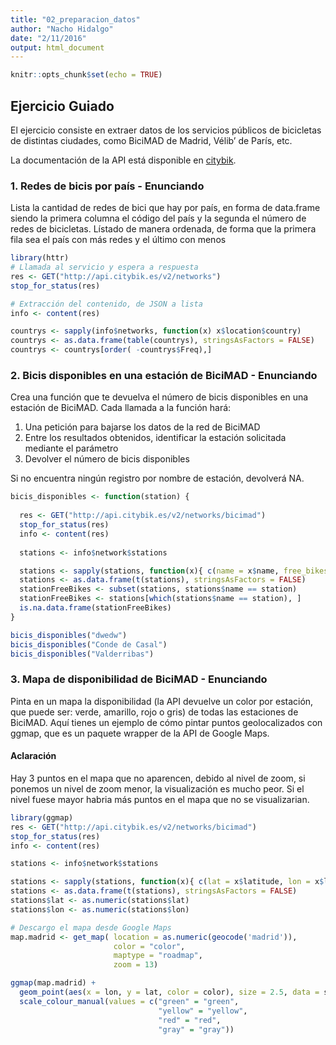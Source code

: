 ```yaml
---
title: "02_preparacion_datos"
author: "Nacho Hidalgo"
date: "2/11/2016"
output: html_document
---
```


```r
knitr::opts_chunk$set(echo = TRUE)
```

## Ejercicio Guiado

El ejercicio consiste en extraer datos de los servicios públicos de bicicletas de distintas ciudades, como BiciMAD de Madrid, Vélib' de París, etc.

La documentación de la API está disponible en [citybik](https://api.citybik.es/v2/).

### 1. Redes de bicis por país - Enunciando

Lista la cantidad de redes de bici que hay por país, en forma de data.frame siendo la primera columna el código del país y la segunda el número de redes de bicicletas. Lístado de manera ordenada, de forma que la primera fila sea el país con más redes y el último con menos


```r
library(httr)
# Llamada al servicio y espera a respuesta
res <- GET("http://api.citybik.es/v2/networks")
stop_for_status(res)

# Extracción del contenido, de JSON a lista
info <- content(res)

countrys <- sapply(info$networks, function(x) x$location$country)
countrys <- as.data.frame(table(countrys), stringsAsFactors = FALSE)
countrys <- countrys[order( -countrys$Freq),]
```


### 2. Bicis disponibles en una estación de BiciMAD - Enunciando

Crea una función que te devuelva el número de bicis disponibles en una estación de BiciMAD. Cada llamada a la función hará:

1. Una petición para bajarse los datos de la red de BiciMAD
2. Entre los resultados obtenidos, identificar la estación solicitada mediante el parámetro
3. Devolver el número de bicis disponibles

Si no encuentra ningún registro por nombre de estación, devolverá NA.

```r

bicis_disponibles <- function(station) {
  
  res <- GET("http://api.citybik.es/v2/networks/bicimad")
  stop_for_status(res)
  info <- content(res)
  
  stations <- info$network$stations

  stations <- sapply(stations, function(x){ c(name = x$name, free_bikes= x$free_bikes)})
  stations <- as.data.frame(t(stations), stringsAsFactors = FALSE)
  stationFreeBikes <- subset(stations, stations$name == station)
  stationFreeBikes <- stations[which(stations$name == station), ]
  is.na.data.frame(stationFreeBikes)
}

bicis_disponibles("dwedw")
bicis_disponibles("Conde de Casal")
bicis_disponibles("Valderribas")
```


### 3. Mapa de disponibilidad de BiciMAD - Enunciando
Pinta en un mapa la disponibilidad (la API devuelve un color por estación, que puede ser: verde, amarillo, rojo o gris) de todas las estaciones de BiciMAD. Aquí tienes un ejemplo de cómo pintar puntos geolocalizados con ggmap, que es un paquete wrapper de la API de Google Maps.

#### Aclaración
Hay 3 puntos en el mapa que no aparencen, debido al nivel de zoom, si ponemos un nivel de zoom menor, la visualización es mucho peor.
Si el nivel fuese mayor habria más puntos en el mapa que no se visualizarian.

```r
library(ggmap)
res <- GET("http://api.citybik.es/v2/networks/bicimad")
stop_for_status(res)
info <- content(res)

stations <- info$network$stations

stations <- sapply(stations, function(x){ c(lat = x$latitude, lon = x$longitude, color = x$extra$light)})
stations <- as.data.frame(t(stations), stringsAsFactors = FALSE)
stations$lat <- as.numeric(stations$lat)
stations$lon <- as.numeric(stations$lon)

# Descargo el mapa desde Google Maps
map.madrid <- get_map( location = as.numeric(geocode('madrid')),
                       color = "color",
                       maptype = "roadmap",
                       zoom = 13)

ggmap(map.madrid) + 
  geom_point(aes(x = lon, y = lat, color = color), size = 2.5, data = stations) +
  scale_colour_manual(values = c("green" = "green",
                                 "yellow" = "yellow",
                                 "red" = "red",
                                 "gray" = "gray"))

```